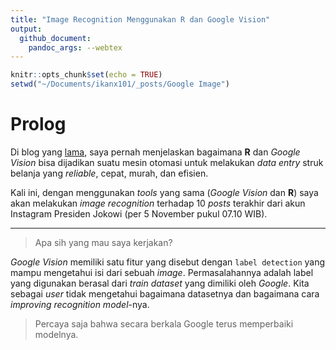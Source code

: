 ```yaml
---
title: "Image Recognition Menggunakan R dan Google Vision"
output: 
  github_document:
    pandoc_args: --webtex
---
```


```r
knitr::opts_chunk$set(echo = TRUE)
setwd("~/Documents/ikanx101/_posts/Google Image")
```

# Prolog

Di blog yang [lama](https://passingthroughresearcher.wordpress.com/2019/06/26/membaca-struk-belanja-optical-character-recognition/), saya pernah menjelaskan bagaimana __R__ dan _Google Vision_ bisa dijadikan suatu mesin otomasi untuk melakukan _data entry_ struk belanja yang _reliable_, cepat, murah, dan efisien.

Kali ini, dengan menggunakan _tools_ yang sama (_Google Vision_ dan __R__) saya akan melakukan _image recognition_ terhadap 10 _posts_ terakhir dari akun Instagram Presiden Jokowi (per 5 November pukul 07.10 WIB).

---

> Apa sih yang mau saya kerjakan?

_Google Vision_ memiliki satu fitur yang disebut dengan `label detection` yang mampu mengetahui isi dari sebuah _image_. Permasalahannya adalah label yang digunakan berasal dari _train dataset_ yang dimiliki oleh _Google_. Kita sebagai _user_ tidak mengetahui bagaimana datasetnya dan bagaimana cara _improving recognition model_-nya. 

> Percaya saja bahwa secara berkala Google terus memperbaiki modelnya.

```r

```

